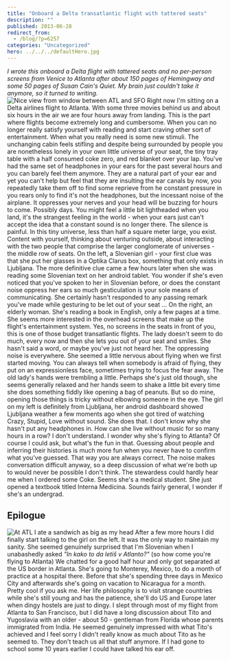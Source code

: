 ```yaml
---
title: "Onboard a Delta transatlantic flight with tattered seats"
description: ""
published: 2013-06-28
redirect_from:
  - /blog/?p=6257
categories: "Uncategorized"
hero: ../../../defaultHero.jpg
---
```


_I wrote this onboard a Delta flight with tattered seats and no per-person screens from Venice to Atlanta after about 150 pages of Hemingway and some 50 pages of Susan Cain's Quiet. My brain just couldn't take it anymore, so it turned to writing._ ![Nice view from window between ATL and SFO](https://www.filepicker.io/api/file/0fOq2Hu3T56fyAUwCzp2) Right now I'm sitting on a Delta airlines flight to Atlanta. With some three movies behind us and about six hours in the air we are four hours away from landing. This is the part where flights become extremely long and cumbersome. When you can no longer really satisfy yourself with reading and start craving other sort of entertainment. When what you really need is some new stimuli. The unchanging cabin feels stifling and despite being surrounded by people you are nonetheless lonely in your own little universe of your seat, the tiny tray table with a half consumed coke zero, and red blanket over your lap. You've had the same set of headphones in your ears for the past several hours and you can barely feel them anymore. They are a natural part of your ear and yet you can't help but feel that they are insulting the ear canals by now, you repeatedly take them off to find some reprieve from he constant pressure in you rears only to find it's not the headphones, but the incessant noise of the airplane. It oppresses your nerves and your head will be buzzing for hours to come. Possibly days. You might feel a little bit lightheaded when you land, it's the strangest feeling in the world - when your ears just can't accept the idea that a constant sound is no longer there. The silence is painful. In this tiny universe, less than half a square meter large, you exist. Content with yourself, thinking about venturing outside, about interacting with the two people that comprise the larger conglomerate of universes - the middle row of seats. On the left, a Slovenian girl - your first clue was that she put her glasses in a Optika Clarus box, something that only exists in Ljubljana. The more definitive clue came a few hours later when she was reading some Slovenian text on her android tablet. You wonder if she's even noticed that you've spoken to her in Slovenian before, or does the constant noise oppress her ears so much gesticulation is your sole means of communicating. She certainly hasn't responded to any passing remark you've made while gesturing to be let out of your seat ... On the right, an elderly woman. She's reading a book in English, only a few pages at a time. She seems more interested in the overhead screens that make up the flight's entertainment system. Yes, no screens in the seats in front of you, this is one of those budget transatlantic flights. The lady doesn't seem to do much, every now and then she lets you out of your seat and smiles. She hasn't said a word, or maybe you've just not heard her. The oppressing noise is everywhere. She seemed a little nervous about flying when we first started moving. You can always tell when somebody is afraid of flying, they put on an expressionless face, sometimes trying to focus the fear away. The old lady's hands were trembling a little. Perhaps she's just old though, she seems generally relaxed and her hands seem to shake a little bit every time she does something fiddly like opening a bag of peanuts. But so do mine, opening those things is tricky without elbowing someone in the eye. The girl on my left is definitely from Ljubljana, her android dashboard showed Ljubljana weather a few moments ago when she got tired of watching Crazy, Stupid, Love without sound. She does that. I don't know why she hasn't put any headphones in. How can she live without music for so many hours in a row? I don't understand. I wonder why she's flying to Atlanta? Of course I could ask, but what's the fun in that. Guessing about people and inferring their histories is much more fun when you never have to confirm what you've guessed. That way you are always correct. The noise makes conversation difficult anyway, so a deep discussion of what we're both up to would never be possible I don't think. The stewardess could hardly hear me when I ordered some Coke. Seems she's a medical student. She just opened a textbook titled Interna Medicina. Sounds fairly general, I wonder if she's an undergrad.

## Epilogue

![At ATL I ate a sandwich as big as my head](https://www.filepicker.io/api/file/PWlu24CSpag0FEKxZGH8) After a few more hours I did finally start talking to the girl on the left. It was the only way to maintain my sanity. She seemed genuinely surprised that I'm Slovenian when I unabashedly asked _"In kako to da letiš v Atlanto?"_ (so how come you're flying to Atlanta) We chatted for a good half hour and only got separated at the US border in Atlanta. She's going to Monterey, Mexico, to do a month of practice at a hospital there. Before that she's spending three days in Mexico City and afterwards she's going on vacation to Nicaragua for a month. Pretty cool if you ask me. Her life philosophy is to visit strange countries while she's still young and has the patience, she'll do US and Europe later when dingy hostels are just to dingy. I slept through most of my flight from Atlanta to San Francisco, but I did have a long discussion about Tito and Yugoslavia with an older - about 50 - gentleman from Florida whose parents immigrated from India. He seemed genuinely impressed with what Tito's achieved and I feel sorry I didn't really know as much about Tito as he seemed to. They don't teach us all that stuff anymore. If I had gone to school some 10 years earlier I could have talked his ear off.
